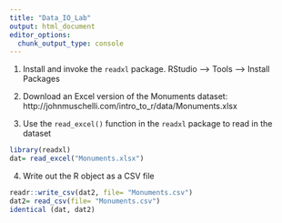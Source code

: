 ```yaml
---
title: "Data_IO_Lab"
output: html_document
editor_options: 
  chunk_output_type: console
---
```


1. Install and invoke the `readxl` package. 
RStudio --> Tools --> Install Packages

2. Download an Excel version of the Monuments dataset:		http://johnmuschelli.com/intro_to_r/data/Monuments.xlsx

3. Use the `read_excel()` function in the `readxl` package to read in the dataset

```r
library(readxl)
dat= read_excel("Monuments.xlsx")


```

4. Write out the R object as a CSV file 

```r
readr::write_csv(dat2, file= "Monuments.csv")
dat2= read_csv(file= "Monuments.csv")
identical (dat, dat2)
```

